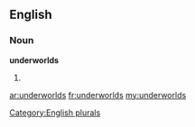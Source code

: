 ==English==

===Noun===
'''underworlds'''

# {{plural of|[[underworld]]}}

[[Category:English plurals]]

[[ar:underworlds]]
[[fr:underworlds]]
[[my:underworlds]]